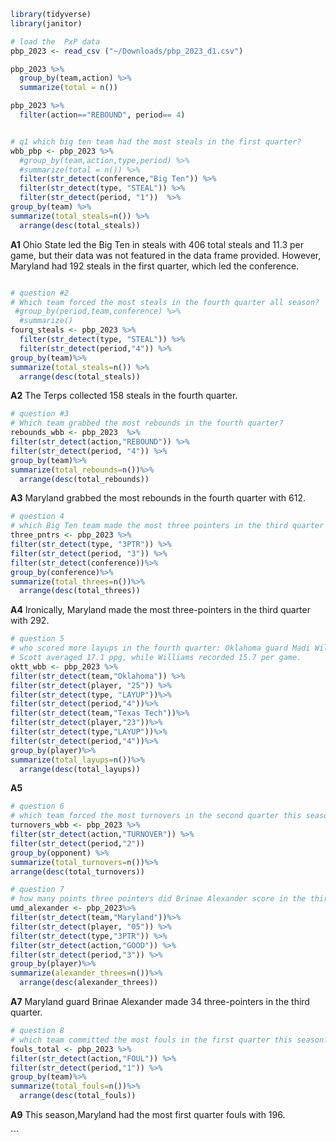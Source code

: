 ```r
library(tidyverse)
library(janitor)
```


```r
# load the  PxP data 
pbp_2023 <- read_csv ("~/Downloads/pbp_2023_d1.csv")
```
```r
pbp_2023 %>% 
  group_by(team,action) %>% 
  summarize(total = n())
```
```r
pbp_2023 %>% 
  filter(action=="REBOUND", period== 4) 
```

```r

```




```r
# q1 which big ten team had the most steals in the first quarter?
wbb_pbp <- pbp_2023 %>% 
  #group_by(team,action,type,period) %>% 
  #summarize(total = n()) %>%
  filter(str_detect(conference,"Big Ten")) %>% 
  filter(str_detect(type, "STEAL")) %>% 
  filter(str_detect(period, "1"))  %>% 
group_by(team) %>% 
summarize(total_steals=n()) %>% 
  arrange(desc(total_steals))
```
**A1** Ohio State led the Big Ten in steals with 406 total steals and 11.3 per game, but their data was not featured in the data frame provided. However, Maryland had 192 steals in the first quarter, which led the conference.

```r

```





```r
# question #2 
# Which team forced the most steals in the fourth quarter all season?
 #group_by(period,team,conference) %>%
  #summarize()
fourq_steals <- pbp_2023 %>%
  filter(str_detect(type, "STEAL")) %>%
  filter(str_detect(period,"4")) %>%
group_by(team)%>%
summarize(total_steals=n()) %>%
  arrange(desc(total_steals))
```
**A2** The Terps collected 158 steals in the fourth quarter.

```r
# question #3
# Which team grabbed the most rebounds in the fourth quarter?
rebounds_wbb <- pbp_2023  %>%
filter(str_detect(action,"REBOUND")) %>%
filter(str_detect(period, "4")) %>%
group_by(team)%>%
summarize(total_rebounds=n())%>%
  arrange(desc(total_rebounds))
```
**A3** Maryland grabbed the most rebounds in the fourth quarter with 612.

```r
# question 4 
# which Big Ten team made the most three pointers in the third quarter
three_pntrs <- pbp_2023 %>%
filter(str_detect(type, "3PTR")) %>%
filter(str_detect(period, "3")) %>%
filter(str_detect(conference))%>%
group_by(conference)%>%
summarize(total_threes=n())%>%
  arrange(desc(total_threes))
```
**A4** Ironically, Maryland made the most three-pointers in the third quarter with 292.

```r
# question 5
# who scored more layups in the fourth quarter: Oklahoma guard Madi Williams or Texas Tech guard Bre'Amber Scott?
# Scott averaged 17.1 ppg, while Williams recorded 15.7 per game. 
oktt_wbb <- pbp_2023 %>%
filter(str_detect(team,"Oklahoma")) %>%
filter(str_detect(player, "25")) %>%
filter(str_detect(type, "LAYUP"))%>%
filter(str_detect(period,"4"))%>%
filter(str_detect(team,"Texas Tech"))%>%
filter(str_detect(player,"23"))%>%
filter(str_detect(type,"LAYUP"))%>%
filter(str_detect(period,"4"))%>%
group_by(player)%>%
summarize(total_layups=n())%>%
  arrange(desc(total_layups))
```
**A5** 

```r
# question 6
# which team forced the most turnovers in the second quarter this season
turnovers_wbb <- pbp_2023 %>%
filter(str_detect(action,"TURNOVER")) %>%
filter(str_detect(period,"2"))
group_by(opponent) %>%
summarize(total_turnovers=n())%>%
arrange(desc(total_turnovers))
```

```r
# question 7
# how many points three pointers did Brinae Alexander score in the third quarter all season?
umd_alexander <- pbp_2023%>%
filter(str_detect(team,"Maryland"))%>%
filter(str_detect(player, "05")) %>%
filter(str_detect(type,"3PTR")) %>%
filter(str_detect(action,"GOOD")) %>%
filter(str_detect(period,"3")) %>%
group_by(player)%>%
summarize(alexander_threes=n())%>%
  arrange(desc(alexander_threes))
```
**A7** Maryland guard Brinae Alexander made 34 three-pointers in the third quarter.


```r
# question 8
# which team committed the most fouls in the first quarter this season?
fouls_total <- pbp_2023 %>%
filter(str_detect(action,"FOUL")) %>%
filter(str_detect(period,"1")) %>%
group_by(team)%>%
summarize(total_fouls=n())%>%
  arrange(desc(total_fouls))
```
**A9** This season,Maryland had the most first quarter fouls with 196.

```

